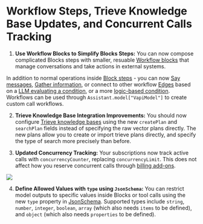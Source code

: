 # Workflow Steps, Trieve Knowledge Base Updates, and Concurrent Calls Tracking

1. **Use Workflow Blocks to Simplify Blocks Steps:** You can now compose complicated Blocks steps with smaller, resuable [Workflow blocks](https://api.vapi.ai/api#:~:text=Workflow) that manage conversations and take actions in external systems.

In addition to normal operations inside [Block steps](https://docs.vapi.ai/blocks/steps) - you can now [Say messages](https://api.vapi.ai/api#:~:text=Say), [Gather information](https://api.vapi.ai/api#:~:text=Gather), or connect to other workflow [Edges](https://api.vapi.ai/api#:~:text=Edge) based on a [LLM evaluating a condition](https://api.vapi.ai/api#:~:text=SemanticEdgeCondition), or a more [logic-based condition](https://api.vapi.ai/api#:~:text=ProgrammaticEdgeCondition). Workflows can be used through `Assistant.model["VapiModel"]` to create custom call workflows. 

2. **Trieve Knowledge Base Integration Improvements:** You should now configure [Trieve knowledge bases](https://api.vapi.ai/api#:~:text=TrieveKnowledgeBase) using the new `createPlan` and `searchPlan` fields instead of specifying the raw vector plans directly. The new plans allow you to create or import trieve plans directly, and specify the type of search more precisely than before.

3. **Updated Concurrency Tracking:** Your subscriptions now track active calls with `concurrencyCounter`, replacing `concurrencyLimit`. This does not affect how you reserve concurrent calls through [billing add-ons](https://dashboard.vapi.ai/org/billing/add-ons).

<Frame caption="Concurrent Calls Tracking">
    <img src="../static/images/changelog/billing-addon-concurrent-calls.png" />
</Frame>

4. **Define Allowed Values with `type` using `JsonSchema`:** You can restrict model outputs to specific values inside Blocks or tool calls using the new `type` property in [JsonSchema](https://api.vapi.ai/api#:~:text=JsonSchema). Supported types include `string`, `number`, `integer`, `boolean`, `array` (which also needs `items` to be defined), and `object` (which also needs `properties` to be defined).

